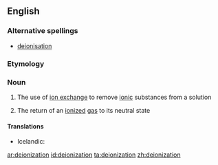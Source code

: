 ==English==

===Alternative spellings===
* [[deionisation]]

===Etymology===
{{suffix|deionize|ation}}

===Noun===
{{en-noun}}

# {{chemistry}} The use of [[ion exchange]] to remove [[ionic]] substances from a solution
# {{chemistry}} The return of an [[ionized]] [[gas]] to its neutral state

====Translations====
* Icelandic: {{t|is|afjónun|f}}

[[ar:deionization]]
[[id:deionization]]
[[ta:deionization]]
[[zh:deionization]]